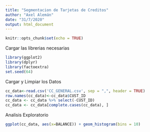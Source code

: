 ```yaml
---
title: "Segmentacion de Tarjetas de Creditos"
author: "Axel Alemán"
date: "31/7/2020"
output: html_document
---
```


```r
knitr::opts_chunk$set(echo = TRUE)
```

Cargar las librerias necesarias

```r
library(ggplot2)
library(dplyr)
library(factoextra)
set.seed(64)
```

Cargar y Limpiar los Datos

```r
cc_data<-read.csv('CC_GENERAL.csv', sep = ",", header = TRUE)
row.names(cc_data)<-cc_data$CUST_ID
cc_data <- cc_data %>% select(-CUST_ID)
cc_data <- cc_data[complete.cases(cc_data), ]
```


Analisis Exploratorio

```r
ggplot(cc_data, aes(x=BALANCE)) + geom_histogram(bins = 10)
```